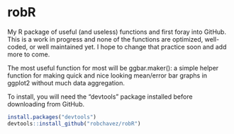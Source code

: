 # robR

My R package of useful (and useless) functions and first foray into GitHub. This is a work in progress and none of the functions are optimized, well-coded, or well maintained yet. I hope to change that practice soon and add more to come. 

The most useful function for most will be ggbar.maker(): a simple helper function for making quick and nice looking mean/error bar graphs in ggplot2 without much data aggregation.

To install, you will need the "devtools" package installed before downloading from GitHub.
```r
install.packages("devtools")
devtools::install_github("robchavez/robR")
```

